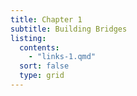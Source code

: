 ```yaml
---
title: Chapter 1
subtitle: Building Bridges
listing:
  contents:
    - "links-1.qmd"
  sort: false
  type: grid
---
```

